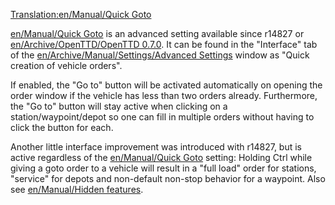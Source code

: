 [[Translation:en/Manual/Quick Goto]]

[[en/Manual/Quick Goto]] is an advanced setting available since r14827 or [[en/Archive/OpenTTD/OpenTTD 0.7.0]].
It can be found in the "Interface" tab of the [[en/Archive/Manual/Settings/Advanced Settings]] window as "Quick creation of vehicle orders".

If enabled, the "Go to" button will be activated automatically on opening the order window if the vehicle has less than two orders already. Furthermore, the "Go to" button will stay active when clicking on a station/waypoint/depot so one can fill in multiple orders without having to click the button for each.


Another little interface improvement was introduced with r14827, but is active regardless of the [[en/Manual/Quick Goto]] setting: Holding Ctrl while giving a goto order to a vehicle will result in a "full load" order for stations, "service" for depots and non-default non-stop behavior for a waypoint. Also see [[en/Manual/Hidden features]].